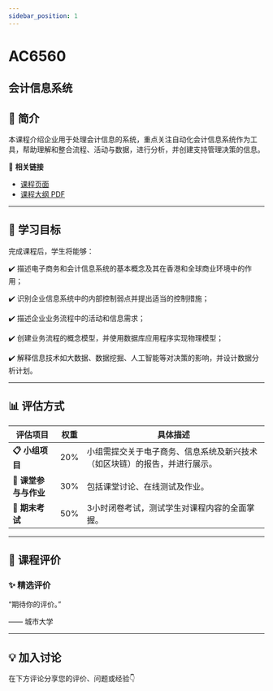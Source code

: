 ```yaml
---
sidebar_position: 1
---
```


# AC6560
## 会计信息系统

## **📘 简介**
本课程介绍企业用于处理会计信息的系统，重点关注自动化会计信息系统作为工具，帮助理解和整合流程、活动与数据，进行分析，并创建支持管理决策的信息。

🔗 **相关链接**
- [课程页面](https://www.cityu.edu.hk/catalogue/pg/202526/course/AC6560.htm)
- [课程大纲 PDF](https://www.cityu.edu.hk/catalogue/pg/202526/course/AC6560.pdf)

---

## **🎯 学习目标**

完成课程后，学生将能够：


✔️ 描述电子商务和会计信息系统的基本概念及其在香港和全球商业环境中的作用；

✔️ 识别企业信息系统中的内部控制弱点并提出适当的控制措施；

✔️ 描述企业业务流程中的活动和信息需求；

✔️ 创建业务流程的概念模型，并使用数据库应用程序实现物理模型；

✔️ 解释信息技术如大数据、数据挖掘、人工智能等对决策的影响，并设计数据分析计划。

---

## **📊 评估方式**

| **评估项目**               | **权重** | **具体描述**                                                                                     |
|---------------------------|---------|-----------------------------------------------------------------------------------------------|
| **📋 小组项目**             | 20%     | 小组需提交关于电子商务、信息系统及新兴技术（如区块链）的报告，并进行展示。                         |
| **📝 课堂参与与作业**        | 30%     | 包括课堂讨论、在线测试及作业。                                                                  |
| **🎤 期末考试**             | 50%     | 3小时闭卷考试，测试学生对课程内容的全面掌握。                                                    |

---

## **💬 课程评价**

### ✨ **精选评价**
<div className={commentStyles.commentBox}>
    <p className={commentStyles.commentText}>
        “期待你的评价。”
    </p>
    <p className={commentStyles.commentAuthor}>—— 城市大学</p>
</div>

---

## **💡 加入讨论**

在下方评论分享您的评价、问题或经验👇
<Utterances />